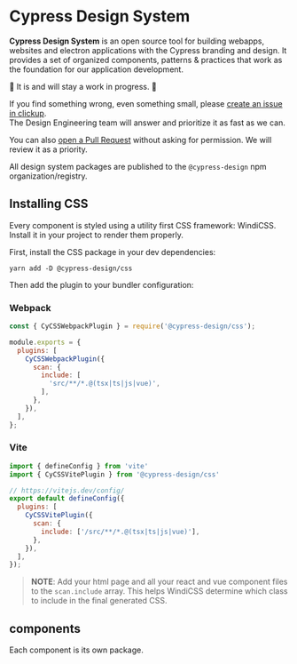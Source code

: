 

# Cypress Design System

<Meta
  title="Getting Started"
/>

**Cypress Design System** is an open source tool for building webapps, websites and electron applications with the Cypress branding and design. 
It provides a set of organized components, patterns & practices that work as the foundation for our application development.

🚧 It is and will stay a work in progress. 🚧

If you find something wrong, even something small, please [create an issue in clickup](https://app.clickup.com/18033298/v/l/6-158440124-1?pr=32482250).<br/>
The Design Engineering team will answer and prioritize it as fast as we can.

You can also [open a Pull Request](https://github.com/cypress-io/cypress-design/compare) without asking for permission.
We will review it as a priority.

All design system packages are published to the `@cypress-design` npm organization/registry. 

## Installing CSS

Every component is styled using a utility first CSS framework: WindiCSS.
Install it in your project to render them properly.

First, install the CSS package in your dev dependencies:

```
yarn add -D @cypress-design/css
```

Then add the plugin to your bundler configuration:

### Webpack

```js
const { CyCSSWebpackPlugin } = require('@cypress-design/css');

module.exports = {
  plugins: [
    CyCSSWebpackPlugin({
      scan: {
        include: [
          'src/**/*.@(tsx|ts|js|vue)',
        ],
      },
    }),
  ],
};
```

### Vite

```js
import { defineConfig } from 'vite'
import { CyCSSVitePlugin } from '@cypress-design/css'

// https://vitejs.dev/config/
export default defineConfig({
  plugins: [
    CyCSSVitePlugin({
      scan: {
        include: ['/src/**/*.@(tsx|ts|js|vue)'],
      },
    }),
  ],
});
```

> **NOTE**: Add your html page and all your react and vue component files to the `scan.include` array. 
> This helps WindiCSS determine which class to include in the final generated CSS.


## components

Each component is its own package. 